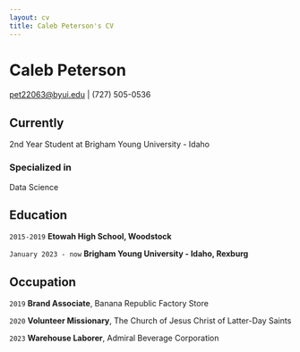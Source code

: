 ```yaml
---
layout: cv
title: Caleb Peterson's CV
---
```


# Caleb Peterson

::: {#webaddress}
<a href="pet22063@byui.edu">pet22063\@byui.edu</a> \| (727) 505-0536
:::

## Currently

2nd Year Student at Brigham Young University - Idaho

### Specialized in

Data Science

## Education

`2015-2019` **Etowah High School, Woodstock**

`January 2023 - now` **Brigham Young University - Idaho, Rexburg**

## Occupation

`2019` **Brand Associate**, Banana Republic Factory Store

`2020` **Volunteer Missionary**, The Church of Jesus Christ of Latter-Day Saints

`2023` **Warehouse Laborer**, Admiral Beverage Corporation

```{=html}
<!-- ### Footer

Last updated: January 2024-->
```